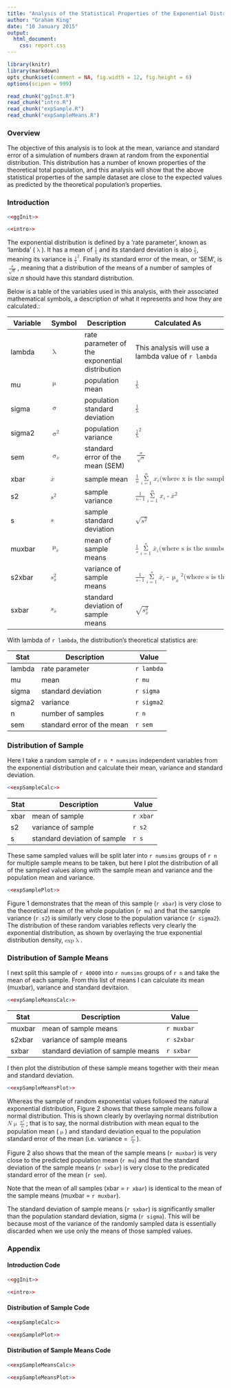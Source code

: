 ```yaml
---
title: "Analysis of the Statistical Properties of the Exponential Distribution"
author: "Graham King"
date: "10 January 2015"
output:
  html_document:
    css: report.css
---
```

```r
library(knitr)
library(markdown)
opts_chunk$set(comment = NA, fig.width = 12, fig.height = 6)
options(scipen = 999)

read_chunk("ggInit.R")
read_chunk("intro.R")
read_chunk("expSample.R")
read_chunk("expSampleMeans.R")
```

### Overview
The objective of this analysis is to look at the mean, variance and standard error of a simulation of numbers drawn at random from the exponential distribution. This distribution has a number of known properties of the theoretical total population, and this analysis will show that the above statistical properties of the sample dataset are close to the expected values as predicted by the theoretical population's properties.

### Introduction
```r
<<ggInit>>
```
```r
<<intro>>
```
The exponential distribution is defined by a 'rate parameter', known as 'lambda' (<math display="inline"><mo>&lambda;</mo></math>). It has a mean of <math display="inline"><mfrac bevelled="true"><mrow><mn>1</mn></mrow><mrow><mo>&lambda;</mo></mrow></mfrac></math> and its standard deviation is also <math display="inline"><mrow><mfrac bevelled="true"><mrow><mn>1</mn></mrow><mrow><mo>&lambda;</mo></mrow></mfrac></math>, meaning its variance is <math display="inline"><msup><mfenced><mfrac bevelled="true"><mrow><mn>1</mn></mrow><mrow><mo>&lambda;</mo></mrow></mfrac></mfenced><mn>2</mn></msup></math>. Finally its standard error of the mean, or 'SEM', is <math display="inline"><mfrac bevelled="true"><mrow><mo>&sigma;</mo></mrow><mrow><msqrt><mi>n</mi></msqrt></mrow></mfrac></math>, meaning that a distribution of the means of a number of samples of size *n* should have this standard distribution.

Below is a table of the variables used in this analysis, with their associated mathematical symbols, a description of what it represents and how they are calculated.:

Variable  |  Symbol | Description | Calculated As
--------- | ------- | ----------- | -------------
lambda | <math display="inline"><mo>&lambda;</mo></math> | rate parameter of the exponential distribution |  This analysis will use a lambda value of `r lambda`
mu | <math display="inline"><mo>&mu;</mo></math> | population mean | <math display="inline"><mfrac bevelled="true"><mrow><mn>1</mn></mrow><mrow><mo>&lambda;</mo></mrow></mfrac></math>
sigma | <math display="inline"><mo>&sigma;</mo></math> | population standard deviation | <math display="inline"><mfrac bevelled="true"><mrow><mn>1</mn></mrow><mrow><mo>&lambda;</mo></mrow></mfrac></math>
sigma2 | <math display="inline"><msup><mo>&sigma;</mo><mn mathsize="small">2</mn></msup></math> | population variance | <math display="inline"><msup><mfenced><mfrac bevelled="true"><mrow><mn>1</mn></mrow><mrow><mo>&lambda;</mo></mrow></mfrac></mfenced><mn>2</mn></msup></math>
sem | <math display="inline"><msub><mo>&sigma;</mo><mover><mi>x</mi><mo>&OverBar;</mo></mover></msub></math> | standard error of the mean (SEM) | <math display="inline"><mfrac bevelled="true"><mrow><mo>&sigma;</mo></mrow><mrow><msqrt><mi>n</mi></msqrt></mrow></mfrac></math>
xbar | <math display="inline"><mover><mi>x</mi><mo>&OverBar;</mo></mover></math> | sample mean | <math display="inline"><mfrac><mrow><mn>1</mn></mrow><mrow><mi>n</mi></mrow></mfrac><mrow><munderover><mo>&Sigma;</mo><mrow><mi>i</mi><mo>=</mo><mn>1</mn></mrow><mi>n</mi></munderover><msub><mi>x</mi><mi>i</mi></msub></mrow><mspace linebreak="newline" /><mtext mathsize="small">(where x is the sampled values)</mtext></math>
s2 | <math display="inline"><msup><mi>s</mi><mn mathsize="small">2</mn></msup></math> | sample variance | <math display="inline"><mfrac><mrow><mn>1</mn></mrow><mrow><mi>n</mi><mo>-</mo><mn>1</mn></mrow></mfrac><mrow><munderover><mo>&Sigma;</mo><mrow><mi>i</mi><mo>=</mo><mn>1</mn></mrow><mi>n</mi></munderover><msup><mfenced><mrow><msub><mi>x</mi><mi>i</mi></msub><mo>-</mo><mover><mi>x</mi><mo>&OverBar;</mo></mover></mrow></mfenced><mn>2</mn></msup></mrow></math>
s | <math display="inline"><mi>s</mi></math> | sample standard deviation | <math display="inline"><msqrt><msup><mi>s</mi><mn mathsize="small">2</mn></msup></msqrt></math>
muxbar | <math display="inline"><msub><mo>&mu;</mo><mover><mi>x</mi><mo>&OverBar;</mo></mover></msub></math> | mean of sample means | <math display="inline"><mfrac><mrow><mn>1</mn></mrow><mrow><mi>s</mi></mrow></mfrac><mrow><munderover><mo>&Sigma;</mo><mrow><mi>i</mi><mo>=</mo><mn>1</mn></mrow><mi>s</mi></munderover><msub><mover><mi>x</mi><mo>&OverBar;</mo></mover><mi>i</mi></msub></mrow><mspace linebreak="newline" /><mtext mathsize="small">(where s is the number of simulations)</mtext></math>
s2xbar | <math display="inline"><msubsup><mi>s</mi><mover><mi>x</mi><mo>&OverBar;</mo></mover><mn mathsize="small">2</mn></msubsup></math> | variance of sample means | <math display="inline"><mfrac><mrow><mn>1</mn></mrow><mrow><mi>s</mi><mo>-</mo><mn>1</mn></mrow></mfrac><mrow><munderover><mo>&Sigma;</mo><mrow><mi>i</mi><mo>=</mo><mn>1</mn></mrow><mi>s</mi></munderover><msup><mfenced><mrow><msub><mover><mi>x</mi><mo>&OverBar;</mo></mover><mi>i</mi></msub><mo>-</mo><msub><mo>&mu;</mo><mover><mi>x</mi><mo>&OverBar;</mo></mover></msub></mrow></mfenced><mn>2</mn></msup></mrow><mspace linebreak="newline" /><mtext mathsize="small">(where s is the number of simulations)</mtext></math>
sxbar | <math display="inline"><msub><mi>s</mi><mover><mi>x</mi><mo>&OverBar;</mo></mover></msub></math> | standard deviation of sample means | <math display="inline"><msqrt><msubsup><mi>s</mi><mover><mi>x</mi><mo>&OverBar;</mo></mover><mn mathsize="small">2</mn></msubsup></msqrt></math>

With lambda of `r lambda`, the distribution's theoretical statistics are:

Stat | Description | Value
---- | ----------- | -----
lambda | rate parameter | `r lambda`
mu | mean | `r mu`
sigma | standard deviation | `r sigma`
sigma2 | variance | `r sigma2`
n | number of samples | `r n`
sem | standard error of the mean | `r sem`

### Distribution of Sample
Here I take a random sample of `r n * numsims` independent variables from the exponential distribution and calculate their mean, variance and standard deviation.
```r
<<expSampleCalc>>
```
Stat | Description | Value
---- | ----------- | -----
xbar | mean of sample | `r xbar`
s2 | variance of sample | `r s2`
s | standard deviation of sample | `r s`

These same sampled values will be split later into `r numsims` groups of `r n` for multiple sample means to be taken, but here I plot the distribution of all of the sampled values along with the sample mean and variance and the population mean and variance.
```r
<<expSamplePlot>>
```
Figure 1 demonstrates that the mean of this sample (`r xbar`) is very close to the theoretical mean of the whole population (`r mu`) and that the sample variance (`r s2`) is similarly very close to the population variance (`r sigma2`). The distribution of these random variables reflects very clearly the exponential distribution, as shown by overlaying the true exponential distribution density, <math display="inline"><mi>exp</mi><mfenced><mo>&lambda;</mo></mfenced></math>.

### Distribution of Sample Means
I next split this sample of `r 40000` into `r numsims` groups of `r n` and take the mean of each sample. From this list of means I can calculate its mean (muxbar), variance and standard devitaion.
```r
<<expSampleMeansCalc>>
```
Stat | Description | Value
---- | ----------- | -----
muxbar | mean of sample means | `r muxbar`
s2xbar | variance of sample means | `r s2xbar`
sxbar | standard deviation of sample means | `r sxbar`

I then plot the distribution of these sample means together with their mean and standard deviation.
```r
<<expSampleMeansPlot>>
```
Whereas the sample of random exponential values followed the natural exponential distribution, Figure 2 shows that these sample means follow a normal distribution. This is shown clearly by overlaying normal distribution <math display="inline"><mi>N</mi><mfenced><mo>&mu;</mo><mfrac bevelled="true"><mrow><msup><mo>&sigma;</mo><mn>2</mn></msup></mrow><mrow><mi>n</mi></mrow></mfrac></mfenced></math>; that is to say, the normal distribution with mean equal to the population mean (<math display="inline"><mo>&mu;</mo></math>) and standard deviation equal to the population standard error of the mean (i.e. variance = <math display="inline"><mfrac bevelled="true"><mrow><msup><mo>&sigma;</mo><mn>2</mn></msup></mrow><mrow><mi>n</mi></mrow></mfrac></math>).

Figure 2 also shows that the mean of the sample means (`r muxbar`) is very close to the predicted population mean (`r mu`) and that the standard deviation of the sample means (`r sxbar`) is very close to the predicated standard error of the mean (`r sem`).

Note that the mean of all samples (xbar = `r xbar`) is identical to the mean of the sample means (muxbar = `r muxbar`).

The standard deviation of sample means (`r sxbar`) is significantly smaller than the population standard deviation, sigma (`r sigma`). This will be because most of the variance of the randomly sampled data is essentially discarded when we use only the means of those sampled values.

### Appendix

#### Introduction Code
```r
<<ggInit>>
```
```r
<<intro>>
```
#### Distribution of Sample Code
```r
<<expSampleCalc>>
```
```r
<<expSamplePlot>>
```
#### Distribution of Sample Means Code
```r
<<expSampleMeansCalc>>
```
```r
<<expSampleMeansPlot>>
```